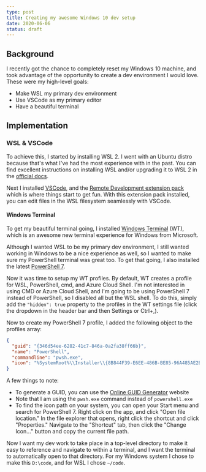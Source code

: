 ```yaml
---
type: post
title: Creating my awesome Windows 10 dev setup
date: 2020-06-06
status: draft
---
```


## Background

I recently got the chance to completely reset my Windows 10 machine, and took advantage of the
opportunity to create a dev environment I would love. These were my high-level goals:

- Make WSL my primary dev environment
- Use VSCode as my primary editor
- Have a beautiful terminal

## Implementation

### WSL & VSCode

To achieve this, I started by installing WSL 2. I went with an Ubuntu distro because that's what
I've had the most experience with in the past. You can find excellent instructions on installing WSL
and/or upgrading it to WSL 2 in the [official
docs](https://docs.microsoft.com/en-us/windows/wsl/install-win10).

Next I installed [VSCode](https://code.visualstudio.com/), and the [Remote Development extension
pack](https://marketplace.visualstudio.com/items?itemName=ms-vscode-remote.vscode-remote-extensionpack)
which is where things start to get fun. With this extension pack installed, you can edit files in
the WSL filesystem seamlessly with VSCode.

#### Windows Terminal

To get my beautiful terminal going, I installed [Windows
Terminal](https://www.microsoft.com/en-us/p/windows-terminal) (WT), which is an awesome new terminal
experience for Windows from Microsoft.

Although I wanted WSL to be my primary dev environment, I still wanted working in Windows to be a
nice experience as well, so I wanted to make sure my PowerShell terminal was great too. To get that
going, I also installed the latest [PowerShell
7](https://devblogs.microsoft.com/powershell/announcing-powershell-7-0/).

Now it was time to setup my WT profiles. By default, WT creates a profile for WSL, PowerShell, cmd,
and Azure Cloud Shell. I'm not interested in using CMD or Azure Cloud Shell, and I'm going to be
using PowerShell 7 instead of PowerShell, so I disabled all but the WSL shell. To do this, simply
add the `"hidden": true` property to the profiles in the WT settings file (click the dropdown in the
header bar and then Settings or <Shortcut>Ctrl+,</Shortcut>).

Now to create my PowerShell 7 profile, I added the following object to the profiles array:

```json
{
  "guid": "{346d54ee-6282-41c7-846a-0a2fa38ff66b}",
  "name": "PowerShell",
  "commandline": "pwsh.exe",
  "icon": "%SystemRoot%\\Installer\\{8B844F39-E6EE-486B-BE85-96A485AE2B96}\\PowerShellExe.ico"
}
```

A few things to note:

- To generate a GUID, you can use the [Online GUID
  Generator](https://www.guidgenerator.com/online-guid-generator.aspx) website
- Note that I am using the `pwsh.exe` command instead of `powershell.exe`
- To find the icon path on your system, you can open your Start menu and search for PowerShell 7.
  Right click on the app, and click "Open file location." In the file explorer that opens, right
  click the shortcut and click "Properties." Navigate to the "Shortcut" tab, then click the "Change
  Icon..." button and copy the current file path.

Now I want my dev work to take place in a top-level directory to make it easy to reference and
navigate to within a terminal, and I want the terminal to automatically open to that directory. For
my Windows system I chose to make this `D:\code`, and for WSL I chose `~/code`.
